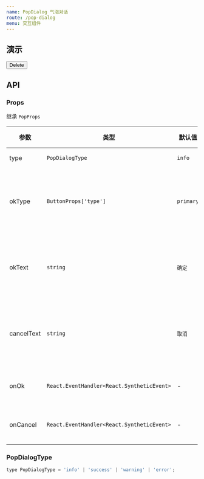 ```yaml
---
name: PopDialog 气泡对话
route: /pop-dialog
menu: 交互组件
---
```



## 演示

<Playground>
  <PopDialog
    type="warning"
    okType="error"
    content="Are you sure to delete this item?"
  >
    <Button>Delete</Button>
  </PopDialog>
</Playground>

## API

### Props

继承 `PopProps`

| 参数 | 类型 | 默认值 | 说明 |
|-----|------|-------|-----|
| type | `PopDialogType` | `info` | 类型 |
| okType | `ButtonProps['type']` | `primary` | 确认按钮的类型 |
| okText | `string` | `确定` | 确认按钮的文案 |
| cancelText | `string` | `取消` | 取消按钮的文案 |
| onOk | `React.EventHandler<React.SyntheticEvent>` | - | 确认事件 |
| onCancel | `React.EventHandler<React.SyntheticEvent>` | - | 取消事件 |

### PopDialogType

```jsx
type PopDialogType = 'info' | 'success' | 'warning' | 'error';
```

